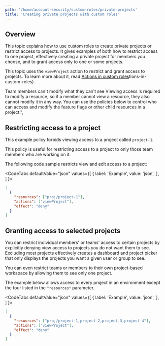 ```yaml
---
path: '/home/account-security/custom-roles/private-projects'
title: 'Creating private projects with custom roles'
---
```


## Overview

This topic explains how to use custom roles to create private projects or restrict access to projects. It gives examples of both how to restrict access to one project, effectively creating a private project for members you choose, and to grant access only to one or some projects.

This topic uses the `viewProject` action to restrict and grant access to projects. To learn more about it, read [Actions in custom roles](/home/account-security/custom-roles/actions)tions-in-custom-roles).

<Callout intent="info">
  <CalloutTitle>Team members can't modify what they can't see</CalloutTitle>
  <CalloutDescription>
    Viewing access is required to modify a resource, so if a member cannot view a resource, they also cannot modify it
    in any way. You can use the policies below to control who can access and modify the feature flags or other child
    resources in a project.",
  </CalloutDescription>
</Callout>

## Restricting access to a project

This example policy forbids viewing access to a project called `project-1`.

This policy is useful for restricting access to a project to only those team members who are working on it.

The following code sample restricts view and edit access to a project:


<CodeTabs
  defaultValue="json"
  values={[
    { label: 'Example', value: 'json', },
  ]
}>

<CodeTabItem value="json">

```json
[
  {
    "resources": ["proj/project-1"],
    "actions": ["viewProject"],
    "effect": "deny"
  }
]
```

</CodeTabItem>
</CodeTabs>

## Granting access to selected projects

You can restrict individual members' or teams' access to certain projects by explicitly denying view access to projects you do not want them to see. Excluding most projects effectively creates a dashboard and project picker that only displays the projects you want a given user or group to see.

You can even restrict teams or members to their own project-based workspace by allowing them to see only one project.

The example below allows access to every project in an environment except the four listed in the `"resources"` parameter.


<CodeTabs
  defaultValue="json"
  values={[
    { label: 'Example', value: 'json', },
  ]
}>

<CodeTabItem value="json">

```json
[
  {
    "resources": ["proj/project-1,project-2,project-3,project-4"],
    "actions": ["viewProject"],
    "effect": "deny"
  }
]
```

</CodeTabItem>
</CodeTabs>
